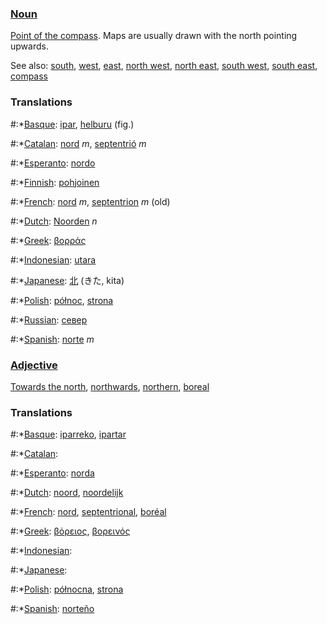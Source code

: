 ===[[Noun]]===

[[Point of the compass]]. Maps are usually drawn with the north pointing upwards.

See also: [[south]], [[west]], [[east]], [[north west]], [[north east]], [[south west]], [[south east]], [[compass]]

===Translations===
#:*[[Basque]]: [[ipar]], [[helburu]] (fig.)
#:*[[Catalan]]: [[nord]] ''m'', [[septentrió]] ''m''
#:*[[Esperanto]]: [[nordo]]
#:*[[Finnish]]: [[pohjoinen]]
#:*[[French]]: [[nord]] ''m'', [[septentrion]] ''m'' (old)
#:*[[Dutch]]: [[Noorden]] ''n''
#:*[[Greek]]: [[βορράς]]
#:*[[Indonesian]]: [[utara]]
#:*[[Japanese]]: [[北]] (きた, kita)
#:*[[Polish]]: [[północ]], [[strona]]
#:*[[Russian]]: [[север]]
#:*[[Spanish]]: [[norte]] ''m''

===[[Adjective]]===

[[Towards the north]], [[northwards]], [[northern]], [[boreal]]

===Translations===
#:*[[Basque]]: [[iparreko]], [[ipartar]]
#:*[[Catalan]]: [[]]
#:*[[Esperanto]]: [[norda]]
#:*[[Dutch]]: [[noord]], [[noordelijk]]
#:*[[French]]: [[nord]], [[septentrional]], [[boréal]]
#:*[[Greek]]: [[βόρειος]], [[βορεινός]]
#:*[[Indonesian]]: [[]]
#:*[[Japanese]]: [[]]
#:*[[Polish]]: [[północna]], [[strona]]
#:*[[Spanish]]: [[norteño]]